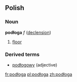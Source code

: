 ==Polish==
===Noun===
'''podłoga''' ''f'' ([[Wiktionary Appendix:Polish hard feminine noun declension|declension]])
# [[floor]]

===Derived terms===
* [[podłogowy]] (adjective)

[[fr:podłoga]]
[[pl:podłoga]]
[[zh:podłoga]]